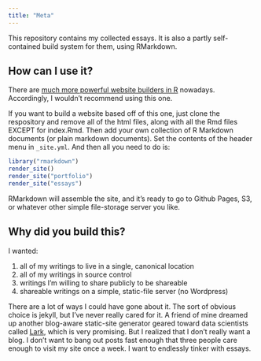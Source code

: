 ```yaml
---
title: "Meta"
---
```


This repository contains my collected essays. It is also a partly self-contained build system for them, using RMarkdown.

## How can I use it?

There are [much more powerful website builders in R](https://bookdown.org/yihui/blogdown/) nowadays. Accordingly, I wouldn't recommend using this one.

If you want to build a website based off of this one, just clone the respository and remove all of the html files, along with all the Rmd files EXCEPT for index.Rmd. Then add your own collection of R Markdown documents (or plain markdown documents). Set the contents of the header menu in `_site.yml`. And then all you need to do is:

```r
library("rmarkdown")
render_site()
render_site("portfolio")
render_site("essays")
```

RMarkdown will assemble the site, and it's ready to go to Github Pages, S3, or whatever other simple file-storage server you like.

## Why did you build this?

I wanted:

1. all of my writings to live in a single, canonical location
2. all of my writings in source control
3. writings I'm willing to share publicly to be shareable
4. shareable writings on a simple, static-file server (no Wordpress)

There are a lot of ways I could have gone about it. The sort of obvious choice is jekyll, but I've never really cared for it. A friend of mine dreamed up another blog-aware static-site generator geared toward data scientists called [Lark](https://github.com/chrismeserole/lark), which is very promising. But I realized that I don't really want a blog. I don't want to bang out posts fast enough that three people care enough to visit my site once a week. I want to endlessly tinker with essays.
